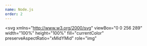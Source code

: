 ```yaml
---
name: Node.js
order: 2
---
```


<svg
  xmlns="http://www.w3.org/2000/svg"
  viewBox="0 0 256 289"
  width="100%"
  height="100%"
  fill="currentColor"
  preserveAspectRatio="xMidYMid"
  role="img"
>
  <path d="M128 288.464c-3.975 0-7.685-1.06-11.13-2.915l-35.247-20.936c-5.3-2.915-2.65-3.975-1.06-4.505 7.155-2.385 8.48-2.915 15.9-7.156.796-.53 1.856-.265 2.65.265l27.032 16.166c1.06.53 2.385.53 3.18 0l105.74-61.217c1.06-.53 1.59-1.59 1.59-2.915V83.08c0-1.325-.53-2.385-1.59-2.915l-105.74-60.953c-1.06-.53-2.385-.53-3.18 0L20.405 80.166c-1.06.53-1.59 1.855-1.59 2.915v122.17c0 1.06.53 2.385 1.59 2.915l28.887 16.695c15.636 7.95 25.44-1.325 25.44-10.6V93.68c0-1.59 1.326-3.18 3.181-3.18h13.516c1.59 0 3.18 1.325 3.18 3.18v120.58c0 20.936-11.396 33.126-31.272 33.126-6.095 0-10.865 0-24.38-6.625l-27.827-15.9C4.24 220.885 0 213.465 0 205.515V83.346C0 75.396 4.24 67.976 11.13 64L116.87 2.783c6.625-3.71 15.635-3.71 22.26 0L244.87 64C251.76 67.975 256 75.395 256 83.346v122.17c0 7.95-4.24 15.37-11.13 19.345L139.13 286.08c-3.445 1.59-7.42 2.385-11.13 2.385Zm32.596-84.009c-46.377 0-55.917-21.2-55.917-39.221 0-1.59 1.325-3.18 3.18-3.18h13.78c1.59 0 2.916 1.06 2.916 2.65 2.12 14.045 8.215 20.936 36.306 20.936 22.261 0 31.802-5.035 31.802-16.96 0-6.891-2.65-11.926-37.367-15.372-28.886-2.915-46.907-9.275-46.907-32.33 0-21.467 18.02-34.187 48.232-34.187 33.921 0 50.617 11.66 52.737 37.101 0 .795-.265 1.59-.795 2.385-.53.53-1.325 1.06-2.12 1.06h-13.78c-1.326 0-2.65-1.06-2.916-2.385-3.18-14.575-11.395-19.345-33.126-19.345-24.38 0-27.296 8.48-27.296 14.84 0 7.686 3.445 10.07 36.306 14.31 32.597 4.24 47.967 10.336 47.967 33.127-.265 23.321-19.345 36.571-53.002 36.571Z" />
</svg>
